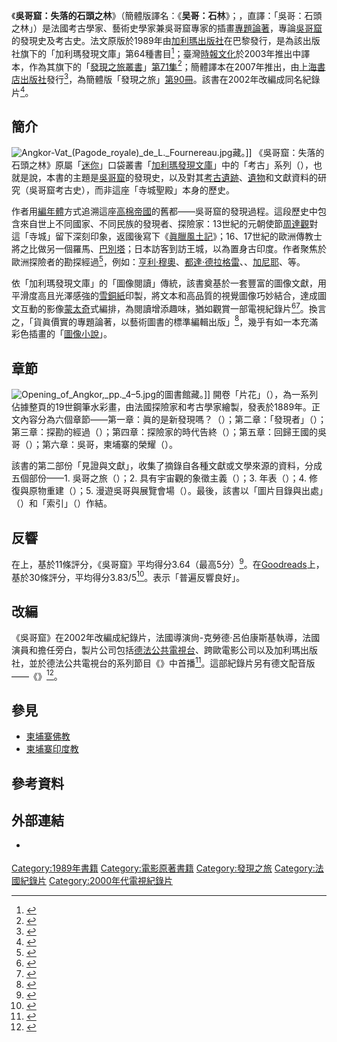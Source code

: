 {{Infobox book
|name          = 吳哥窟：失落的石頭之林
|image         = Angkor - la forêt de pierre (cht-TW edition).jpg
|image_caption = 正體中文版封面：[[大吳哥|吳哥城]]城門，{{link-fr|菲利沛·蒙奇|Philippe Munch}}依{{link-en|路易·德拉波特|Louis Delaporte|德拉波特}}之版畫所繪。
|author        = {{link-en|布魯諾·戴尚|Bruno Dagens}}
|title_orig    = {{lang|fr|Angkor : la forêt de pierre}}
|translator    = 馬向陽 (正體版)<br>顧微微 (簡體版)
|illustrator   = 
|cover_artist  = {{link-fr|菲利沛·蒙奇|Philippe Munch}}
|country       = [[法國|法國]][[巴黎|巴黎]]
|language      = [[法語|法語]]
|series        = [[發現之旅叢書|發現之旅]] ([[發現之旅叢書書目列表|第71冊]])
|subject       = [[吳哥窟|吳哥窟]]的發現史及考古史
|genre         = [[非虛構作品|非虛構作品]]
|publisher     = [[伽利瑪出版社|加利瑪出版社]] (法國版)<br>[[時報文化|時報文化]] (正體版)<br>[[上海書店出版社|上海書店出版社]] (簡體版)
|release_date  = 1989
|chinese_release_date = 2003 (正體版)<br>2007 (簡體版)
|media_type    = 紙本書
|pages         = 192 (法文原版)<br>198 (正體中文版)
|format        = 125 × 178 mm
|isbn          = 978-2-0705-3091-5
|oclc          = 936882962
|dewey         = 
|congress      = 
|preceded_by   = 印加文明：太陽的子民
|followed_by   = 拜占庭：燦爛的黃金時代
|citing        = 
|cited         = 
}}

《'''吳哥窟：失落的石頭之林'''》（簡體版譯名：《'''吴哥：石林'''》；{{lang-fr|'''Angkor : la forêt de pierre'''}}，直譯：「吳哥：石頭之林」）是法國考古學家、藝術史學家兼吳哥窟專家{{link-en|布魯諾·戴尚|Bruno Dagens}}的插畫[[專題論著|專題論著]]，專論[[吳哥窟|吳哥窟]]的發現史及考古史。法文原版於1989年由[[伽利瑪出版社|加利瑪出版社]]在巴黎發行，是為該出版社旗下的「加利瑪發現文庫」第64種書目<ref>{{cite web |url=http://www.gallimard.fr/Catalogue/GALLIMARD/Decouvertes-Gallimard/Decouvertes-Gallimard/Archeologie/Angkor |title=Angkor : La forêt de pierre, Collection Découvertes Gallimard (n° 64), Série Archéologie |date=1989-11-10 |website=gallimard.fr |language=fr |accessdate=2020-12-02 |archive-date=2020-11-15 |archive-url=https://web.archive.org/web/20201115204351/http://www.gallimard.fr/Catalogue/GALLIMARD/Decouvertes-Gallimard/Decouvertes-Gallimard/Archeologie/Angkor |dead-url=no }}</ref>；臺灣[[時報文化|時報文化]]於2003年推出中譯本，作為其旗下的「[[發現之旅叢書|發現之旅叢書]]」[[發現之旅叢書書目列表|第71集]]<ref>{{cite web |url=http://www.readingtimes.com.tw/ReadingTimes/ProductPage.aspx?gp=productdetail&cid=mcba(SellItems)&id=XB0071 |title=吳哥窟(XB0071)──失落的石頭之林 |date=2003-08-20 |website=readingtimes.com.tw |language=zh-Hant |accessdate=2020-12-02 |archive-date=2007-07-14 |archive-url=https://web.archive.org/web/20070714184723/http://www.readingtimes.com.tw/ReadingTimes/ProductPage.aspx?gp=productdetail&cid=mcba(SellItems)&id=XB0071 |dead-url=no }}</ref>；簡體譯本在2007年推出，由[[上海書店出版社|上海書店出版社]]發行<ref>{{cite web |url=http://www.ewen.com.cn/books/view.aspx?id=0202010000958296 |title=吳哥——石林 |date=2007 |website=ewen.com.cn |language=zh-Hans |accessdate=2020-12-02}}</ref>，為簡體版「發現之旅」[[發現之旅叢書簡化字版書目列表|第90冊]]。該書在2002年改編成同名紀錄片<ref>{{cite web |url=http://download.pro.arte.tv/archives/fichiers/01676007.pdf |title=L'Aventure humaine — Programmation spéciale : Cambodge |author=<!--Not stated--> |date=2002 |website=[[德法公共電視台|pro.arte.tv]] |language=fr |access-date=2020-12-02 |archive-date=2018-12-01 |archive-url=https://web.archive.org/web/20181201005117/http://download.pro.arte.tv/archives/fichiers/01676007.pdf |dead-url=no }}</ref>。

== 簡介 ==
[[File:Angkor-Vat_(Pagode_royale)_de_L._Fournereau.jpg|thumb]]藏。]]
《吳哥窟：失落的石頭之林》原屬「[[迷你|迷你]]」口袋叢書「[[發現之旅叢書|加利瑪發現文庫]]」中的「考古」系列（{{lang|fr|Série Archéologie}}），也就是說，本書的主題是[[吳哥窟|吳哥窟]]的發現史，以及對其[[遺跡|考古遺跡]]、[[遺物|遺物]]和文獻資料的研究（吳哥窟考古史），而非這座「寺城聖殿」本身的歷史。

作者用[[年代學|編年體]]方式追溯這座[[高棉帝國|高棉帝國]]的舊都——吳哥窟的發現過程。這段歷史中包含來自世上不同國家、不同民族的發現者、探險家：13世紀的元朝使節[[周達觀|周達觀]]對這「寺城」留下深刻印象，返國後寫下《[[眞臘風土記|眞臘風土記]]》；16、17世紀的歐洲傳教士將之比做另一個羅馬、[[巴別塔|巴別塔]]；日本訪客到訪王城，以為置身古印度。作者聚焦於歐洲探險者的勘探經過<ref>{{cite web |url=http://www.bibliomonde.com/livre/angkor-for%C3%AAt-pierre-3155.html |title=''Angkor, la forêt de pierre'' par Bruno Dagens |author=<!--Not stated--> |date=<!--Not stated--> |website=bibliomonde.com |language=fr |access-date=2020-12-02 |archive-date=2020-10-17 |archive-url=https://web.archive.org/web/20201017060402/http://www.bibliomonde.com/livre/angkor-for%C3%AAt-pierre-3155.html |dead-url=yes }}</ref>，例如：[[亨利·穆奧|亨利·穆奧]]、[[歐內斯特·杜達爾·德·拉格雷|都達·德拉格雷]]、{{link-en|路易·德拉波特|Louis Delaporte|德拉波特}}、[[安鄴|加尼耶]]、{{link-en|亨利·馬沙|Henri Marchal}}等。

依「加利瑪發現文庫」的「圖像閱讀」傳統，該書奠基於一套豐富的圖像文獻，用平滑度高且光澤感強的[[銅版紙|雪銅紙]]印製，將文本和高品質的視覺圖像巧妙結合，達成圖文互動的影像[[蒙太奇|蒙太奇]]式編排，為閱讀增添趣味，猶如觀賞一部電視紀錄片<ref>{{cite news |editor=藜芙荷 |date=2007-02-08 |title=【法國】伽利瑪的「發現」之旅 |url=http://blog.udn.com/jason080/760828 |language=zh-Hant |newspaper=《中國圖書商報》 |location=北京 |access-date=2020-12-02 |archive-date=2020-11-12 |archive-url=https://web.archive.org/web/20201112225927/http://blog.udn.com/jason080/760828 |dead-url=no }}</ref><ref>{{cite web |url=http://www.glt.org.tw/download/GLT-news-letter-pdf/GLT%20NO%2017.pdf |title=牯嶺街小劇場文化報：《亞維儂——劇場的王國》 |author=<!--Not stated--> |date=2011 |website=[[牯嶺街小劇場|glt.org.tw]] |language=zh-Hant |accessdate=2020-12-02 |archive-date=2020-11-12 |archive-url=https://web.archive.org/web/20201112225934/http://www.glt.org.tw/download/GLT-news-letter-pdf/GLT%20NO%2017.pdf |dead-url=no }}</ref>。換言之，「貨眞價實的專題論著，以藝術圖書的標準編輯出版」<ref>{{cite web |url=https://www.lexpress.fr/culture/livre/l-invention-des-decouvertes_810690.html |title=L'invention des Découvertes |last=Garcia |first=Daniel |date=2005-11-01 |website={{link-en|快訊週刊|L'Express|lexpress.fr}} |language=fr |access-date=2020-12-02 |quote=De véritables monographies, éditées comme des livres d'art. |archive-date=2020-09-22 |archive-url=https://web.archive.org/web/20200922092601/https://www.lexpress.fr/culture/livre/l-invention-des-decouvertes_810690.html |dead-url=no }}</ref>，幾乎有如一本充滿彩色插畫的「[[圖像小說|圖像小說]]」。

== 章節 ==
[[File:Opening_of_Angkor,_pp._4–5.jpg|thumb]]的圖書館藏。]]
開卷「片花」（{{pp.|1|9}}），為一系列佔據整頁的19世鋼筆水彩畫，由法國探險家和考古學家{{link-fr|呂襄·孚內侯|Lucien Fournereau}}繪製，發表於1889年。正文內容分為六個章節——第一章：眞的是新發現嗎？（{{pp.|13|29}}）；第二章：「發現者」（{{pp.|31|43}}）；第三章：探勘的經過（{{pp.|45|61}}）；第四章：探險家的時代告終（{{pp.|63|81}}）；第五章：回歸王國的吳哥（{{pp.|83|113}}）；第六章：吳哥，柬埔寨的榮耀（{{pp.|115|127}}）。

該書的第二部份「見證與文獻」，收集了摘錄自各種文獻或文學來源的資料，分成五個部份——1. 吳哥之旅（{{pp.|130|157}}）；2. 具有宇宙觀的象徵主義（{{pp.|158|167}}）；3. 年表（{{pp.|168|171}}）；4. 修復與原物重建（{{pp.|172|177}}）；5. 漫遊吳哥與展覽會場（{{pp.|178|183}}）。最後，該書以「圖片目錄與出處」（{{pp.|184|188}}）和「索引」（{{pp.|189|193}}）作結。

== 反響 ==
在{{link-en|Babelio}}上，基於11條評分，《吳哥窟》平均得分3.64（最高5分）<ref>{{cite web |url=https://www.babelio.com/livres/Dagens-Angkor--La-Foret-de-pierre/278029 |title=Angkor : La Forêt de pierre |author=<!--Not stated--> |website=babelio.com |language=fr |access-date=2020-12-02 |archive-date=2020-11-10 |archive-url=https://web.archive.org/web/20201110110752/https://www.babelio.com/livres/Dagens-Angkor--La-Foret-de-pierre/278029 |dead-url=no }}</ref>。在[[Goodreads|Goodreads]]上，基於30條評分，平均得分3.83/5<ref>{{cite web |url=https://www.goodreads.com/book/show/1439589 |title=Angkor: Heart of an Asian Empire |author=<!--Not stated--> |website=goodreads.com  |language=en |access-date=2020-12-02}}</ref>。表示「普遍反響良好」。

== 改編 ==
《吳哥窟》在2002年改編成紀錄片，法國導演尙-克勞德·呂伯康斯基執導，法國演員{{link-en|賽吉·阿維德奇安|Serge Avédikian}}和{{link-fr|西薇‧莫羅 (法國演員)|Sylvie Moreau (actrice française)|西薇‧莫羅}}擔任旁白，製片公司包括[[德法公共電視台|德法公共電視台]]、跨歐電影公司以及加利瑪出版社，並於德法公共電視台的系列節目《{{Link-en|人類探險之旅|The Human Adventure (TV series)}}》中首播<ref>{{cite web |url=https://www.lavie.fr/archives/2002/2979/42672 |title=Angkor, la forêt de pierre |last=Cazenave |first=Agnès |date=2002-10-03 |website={{link-en|生活 (法國雜誌)|La Vie|lavie.fr}} |language=fr |access-date=2020-12-02 |archive-date=2020-11-13 |archive-url=https://web.archive.org/web/20201113050331/https://www.lavie.fr/archives/2002/2979/42672 |dead-url=no }}</ref>。這部紀錄片另有德文配音版——《{{lang|de|Angkor: Werk des Königs der Engel}}》<ref>{{cite web |url=https://programm.ard.de/programm/sender?sender=28724&datum=04.04.2012 |title=Programmübersicht — Angkor: Werk des Königs der Engel |author=<!--Not stated--> |date=2012-04-04 |website=[[德國公共廣播聯盟|programm.ard.de]] |language=de |access-date=2020-12-02 |archive-date=2021-12-06 |archive-url=https://web.archive.org/web/20211206234642/https://programm.ard.de/programm/sender?sender=28724&datum=04.04.2012 |dead-url=no }}</ref>。

== 參見 ==
* [[柬埔寨佛教|柬埔寨佛教]]
* [[柬埔寨宗教#印度教|柬埔寨印度教]]

== 參考資料 ==
{{reflist|2}}

== 外部連結 ==
* {{Official website|http://www.gallimard.fr/Catalogue/GALLIMARD/Decouvertes-Gallimard/Decouvertes-Gallimard/Archeologie/Angkor}} {{Fr icon}}

{{Authority control}}

{{Portal bar|考古學|建築|佛教|文學|書籍|電視|法國}}

[[Category:1989年書籍|Category:1989年書籍]]
[[Category:電影原著書籍|Category:電影原著書籍]]
[[Category:發現之旅|Category:發現之旅]]
[[Category:法國紀錄片|Category:法國紀錄片]]
[[Category:2000年代電視紀錄片|Category:2000年代電視紀錄片]]